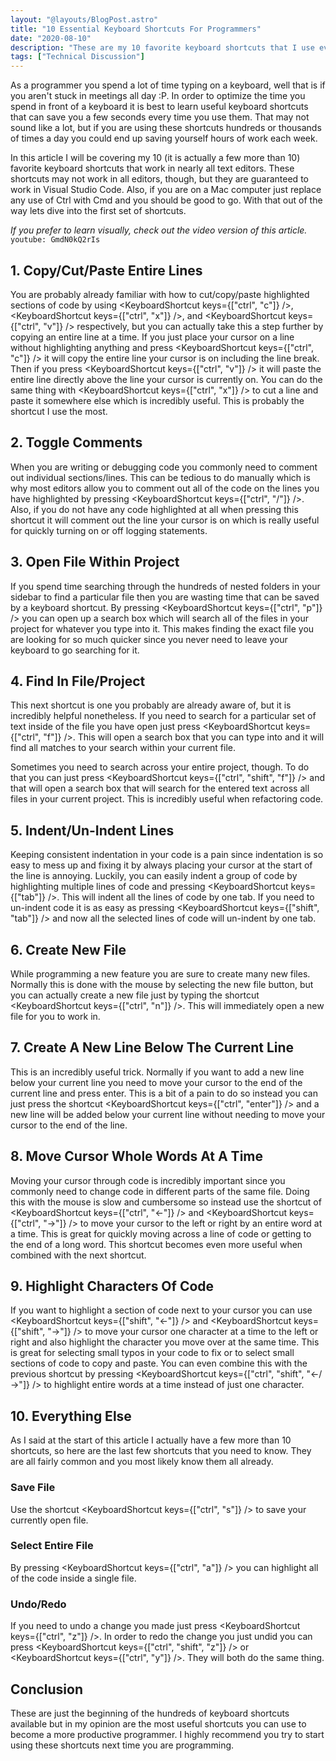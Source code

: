```yaml
---
layout: "@layouts/BlogPost.astro"
title: "10 Essential Keyboard Shortcuts For Programmers"
date: "2020-08-10"
description: "These are my 10 favorite keyboard shortcuts that I use everyday as a programmer."
tags: ["Technical Discussion"]
---
```



As a programmer you spend a lot of time typing on a keyboard, well that is if you aren't stuck in meetings all day :P. In order to optimize the time you spend in front of a keyboard it is best to learn useful keyboard shortcuts that can save you a few seconds every time you use them. That may not sound like a lot, but if you are using these shortcuts hundreds or thousands of times a day you could end up saving yourself hours of work each week.

In this article I will be covering my 10 (it is actually a few more than 10) favorite keyboard shortcuts that work in nearly all text editors. These shortcuts may not work in all editors, though, but they are guaranteed to work in Visual Studio Code. Also, if you are on a Mac computer just replace any use of Ctrl with Cmd and you should be good to go. With that out of the way lets dive into the first set of shortcuts.

_If you prefer to learn visually, check out the video version of this article._
`youtube: GmdN0kQ2rIs`

## 1. Copy/Cut/Paste Entire Lines

You are probably already familiar with how to cut/copy/paste highlighted sections of code by using <KeyboardShortcut keys={["ctrl", "c"]} />, <KeyboardShortcut keys={["ctrl", "x"]} />, and <KeyboardShortcut keys={["ctrl", "v"]} /> respectively, but you can actually take this a step further by copying an entire line at a time. If you just place your cursor on a line without highlighting anything and press <KeyboardShortcut keys={["ctrl", "c"]} /> it will copy the entire line your cursor is on including the line break. Then if you press <KeyboardShortcut keys={["ctrl", "v"]} /> it will paste the entire line directly above the line your cursor is currently on. You can do the same thing with <KeyboardShortcut keys={["ctrl", "x"]} /> to cut a line and paste it somewhere else which is incredibly useful. This is probably the shortcut I use the most.

## 2. Toggle Comments

When you are writing or debugging code you commonly need to comment out individual sections/lines. This can be tedious to do manually which is why most editors allow you to comment out all of the code on the lines you have highlighted by pressing <KeyboardShortcut keys={["ctrl", "/"]} />. Also, if you do not have any code highlighted at all when pressing this shortcut it will comment out the line your cursor is on which is really useful for quickly turning on or off logging statements.

## 3. Open File Within Project

If you spend time searching through the hundreds of nested folders in your sidebar to find a particular file then you are wasting time that can be saved by a keyboard shortcut. By pressing <KeyboardShortcut keys={["ctrl", "p"]} /> you can open up a search box which will search all of the files in your project for whatever you type into it. This makes finding the exact file you are looking for so much quicker since you never need to leave your keyboard to go searching for it.

## 4. Find In File/Project

This next shortcut is one you probably are already aware of, but it is incredibly helpful nonetheless. If you need to search for a particular set of text inside of the file you have open just press <KeyboardShortcut keys={["ctrl", "f"]} />. This will open a search box that you can type into and it will find all matches to your search within your current file.

Sometimes you need to search across your entire project, though. To do that you can just press <KeyboardShortcut keys={["ctrl", "shift", "f"]} /> and that will open a search box that will search for the entered text across all files in your current project. This is incredibly useful when refactoring code.

## 5. Indent/Un-Indent Lines

Keeping consistent indentation in your code is a pain since indentation is so easy to mess up and fixing it by always placing your cursor at the start of the line is annoying. Luckily, you can easily indent a group of code by highlighting multiple lines of code and pressing <KeyboardShortcut keys={["tab"]} />. This will indent all the lines of code by one tab. If you need to un-indent code it is as easy as pressing <KeyboardShortcut keys={["shift", "tab"]} /> and now all the selected lines of code will un-indent by one tab.

## 6. Create New File

While programming a new feature you are sure to create many new files. Normally this is done with the mouse by selecting the new file button, but you can actually create a new file just by typing the shortcut <KeyboardShortcut keys={["ctrl", "n"]} />. This will immediately open a new file for you to work in.

## 7. Create A New Line Below The Current Line

This is an incredibly useful trick. Normally if you want to add a new line below your current line you need to move your cursor to the end of the current line and press enter. This is a bit of a pain to do so instead you can just press the shortcut <KeyboardShortcut keys={["ctrl", "enter"]} /> and a new line will be added below your current line without needing to move your cursor to the end of the line.

## 8. Move Cursor Whole Words At A Time

Moving your cursor through code is incredibly important since you commonly need to change code in different parts of the same file. Doing this with the mouse is slow and cumbersome so instead use the shortcut of <KeyboardShortcut keys={["ctrl", "←"]} /> and <KeyboardShortcut keys={["ctrl", "→"]} /> to move your cursor to the left or right by an entire word at a time. This is great for quickly moving across a line of code or getting to the end of a long word. This shortcut becomes even more useful when combined with the next shortcut.

## 9. Highlight Characters Of Code

If you want to highlight a section of code next to your cursor you can use <KeyboardShortcut keys={["shift", "←"]} /> and <KeyboardShortcut keys={["shift", "→"]} /> to move your cursor one character at a time to the left or right and also highlight the character you move over at the same time. This is great for selecting small typos in your code to fix or to select small sections of code to copy and paste. You can even combine this with the previous shortcut by pressing <KeyboardShortcut keys={["ctrl", "shift", "←/→"]} /> to highlight entire words at a time instead of just one character.

## 10. Everything Else

As I said at the start of this article I actually have a few more than 10 shortcuts, so here are the last few shortcuts that you need to know. They are all fairly common and you most likely know them all already.

### Save File

Use the shortcut <KeyboardShortcut keys={["ctrl", "s"]} /> to save your currently open file.

### Select Entire File

By pressing <KeyboardShortcut keys={["ctrl", "a"]} /> you can highlight all of the code inside a single file.

### Undo/Redo

If you need to undo a change you made just press <KeyboardShortcut keys={["ctrl", "z"]} />. In order to redo the change you just undid you can press <KeyboardShortcut keys={["ctrl", "shift", "z"]} /> or <KeyboardShortcut keys={["ctrl", "y"]} />. They will both do the same thing.

## Conclusion

These are just the beginning of the hundreds of keyboard shortcuts available but in my opinion are the most useful shortcuts you can use to become a more productive programmer. I highly recommend you try to start using these shortcuts next time you are programming.
